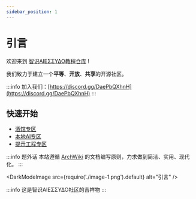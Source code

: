 ```yaml
---
sidebar_position: 1
---
```


# 引言
欢迎来到 [智识ΑIEΣΣΥΔΟ教程仓库](/docs/目录/关于本社区/智识ΑIEΣΣΥΔΟ教程仓库/智识ΑIEΣΣΥΔΟ教程仓库.md) !

我们致力于建立一个**平等**、**开放**、**共享**的开源社区。

:::info
加入我们：[https://discord.gg/DaePbQXhnH](https://discord.gg/DaePbQXhnH)
:::

## 快速开始

- [酒馆专区](/docs/酒馆专区/)
- [本地AI专区](/docs/本地AI专区/)
- [提示工程专区](/docs/提示工程专区/)

:::info 题外话
本站遵循 [ArchWiki](https://archlinux.org/wiki/Arch_Wiki) 的文档编写原则，力求做到简洁、实用、现代化。
:::

<DarkModeImage src={require('./image-1.png').default} alt="引言" />

:::info
这是智识ΑIEΣΣΥΔΟ社区的吉祥物
:::
